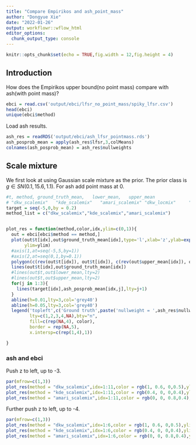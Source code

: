 ```yaml
---
title: "Compare Empirikos and ash_point_mass"
author: "Dongyue Xie"
date: "2022-01-26"
output: workflowr::wflow_html
editor_options:
  chunk_output_type: console
---
```



```r
knitr::opts_chunk$set(echo = TRUE,fig.width = 12,fig.height = 4)
```

## Introduction

How does the Empirikos upper bound(no point mass) compare with ash(with point mass)?

```r
ebci = read.csv('output/ebci/lfsr_no_point_mass/spiky_lfsr.csv')
head(ebci)
unique(ebci$method)
```

Load ash results. 

```r
ash_res = readRDS('output/ebci/ash_lfsr_pointmass.rds')
ash_posprob_mean = apply(ash_res$lfsr,3,colMeans)
colnames(ash_posprob_mean) = ash_res$nullweights
```

## Scale mixture


We first look at using Gaussian scale mixture as the prior.  The prior class is $g\in SN(0.1,15.6,1.1)$. For ash add point mass at 0.

```r
#t, method, ground_truth_mean,   lower_mean,   upper_mean
# "dkw_scalemix"   "kde_scalemix"   "amari_scalemix" "dkw_locmix"     "kde_locmix"     "amari_locmix"  
target = seq(-5,0,by = 0.2)
method_list = c("dkw_scalemix","kde_scalemix","amari_scalemix")


plot_res = function(method,color,idx,ylim=c(0,1)){
  out = ebci[ebci$method == method,]
  plot(out$t[idx],out$ground_truth_mean[idx],type='l',xlab='z',ylab=expression(paste('P(',mu>=0,'|',Z==z,')')),
       ylim=ylim)
  #axis(1,at=seq(-5,5,by=1))
  #axis(2,at=seq(0,1,by=0.1))
  polygon(c(rev(out$t[idx]), out$t[idx]), c(rev(out$upper_mean[idx]), out$lower_mean[idx]), col=color, border = NA)
  lines(out$t[idx],out$ground_truth_mean[idx])
  #lines(out$t,out$lower_mean,lty=2)
  #lines(out$t,out$upper_mean,lty=2)
  for(j in 1:3){
    lines(target[idx],ash_posprob_mean[idx,j],lty=j+1)
  }
  abline(h=0.01,lty=3,col='grey40')
  abline(h=0.05,lty=3,col='grey40')
  legend('topleft',c('Ground truth',paste('nullweight = ',ash_res$nullweights),method),
         lty=c(1,2,3,4,NA),bty="n",
         fill=c(rep(NA,4), color),
         border = rep(NA,5),
         x.intersp=c(rep(1,4),1))

}

```


### ash and ebci

Push z to left, up to -3.

```r
par(mfrow=c(1,3))
plot_res(method = "dkw_scalemix",idx=1:11,color = rgb(1, 0.6, 0,0.5),ylim=c(0,0.2))
plot_res(method = "kde_scalemix",idx=1:11,color = rgb(0.4, 0, 0,0.4),ylim=c(0,0.2))
plot_res(method = "amari_scalemix",idx=1:11,color = rgb(0, 0, 0.8,0.4),ylim=c(0,0.2))
```

Further push z to left, up to -4.

```r
par(mfrow=c(1,3))
plot_res(method = "dkw_scalemix",idx=1:6,color = rgb(1, 0.6, 0,0.5),ylim=c(0,0.015))
plot_res(method = "kde_scalemix",idx=1:6,color = rgb(0.4, 0, 0,0.4),ylim=c(0,0.015))
plot_res(method = "amari_scalemix",idx=1:6,color = rgb(0, 0, 0.8,0.4),ylim=c(0,0.015))
```


